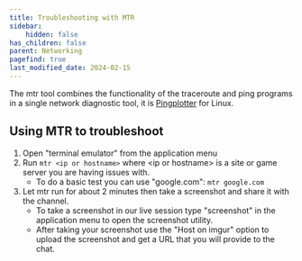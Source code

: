 ```yaml
---
title: Troubleshooting with MTR
sidebar:
    hidden: false
has_children: false
parent: Networking
pagefind: true
last_modified_date: 2024-02-15
---
```



<UseLLCD />

The mtr tool combines the functionality of the traceroute and ping programs in a single network diagnostic tool, it is [Pingplotter](/networking/pingplotter) for Linux.

## Using MTR to troubleshoot
1. Open "terminal emulator" from the application menu
2. Run `mtr <ip or hostname>` where \<ip or hostname\> is a site or game server you are having issues with.
    - To do a basic test you can use "google.com": `mtr google.com`
3. Let mtr run for about 2 minutes then take a screenshot and share it with the channel.
    - To take a screenshot in our live session type "screenshot" in the application menu to open the screenshot utility.
    - After taking your screenshot use the "Host on imgur" option to upload the screenshot and get a URL that you will provide to the chat.
